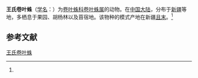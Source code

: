 {{Speciesbox
| name = 王氏卷叶蛛
| status = 
| status_system = 
| image = 
| genus = Dictyna
| species = wangi
| authority = (Song et Zhou, 1986)<ref name='id14043'>{{cite web| url =http://www.bioinfo.cn/db05/BjdwSpecies.php?action=view&id=14043| title =王氏卷叶蛛| work =《中国动物物种编目数据库》| publisher =中国科学院微生物研究所| author =中国科学院动物研究所| accessdate =2009-04-28| deadurl =yes| archiveurl =https://web.archive.org/web/20160305045440/http://www.bioinfo.cn/db05/BjdwSpecies.php?action=view&id=14043| archivedate =2016-03-05}}</ref>
}}

'''王氏卷叶蛛'''（[[学名|学名]]：{{lang|la|''Dictyna wangi''}}）为[[卷叶蛛科|卷叶蛛科]][[卷叶蛛属|卷叶蛛属]]的动物。在[[中国大陆|中国大陆]]，分布于[[新疆|新疆]]等地，多栖息于果园、胡杨林以及苜宿地。该物种的模式产地在新疆[[且末|且末]]。<ref name='id14043'/>

== 参考文献 ==
{{reflist}}

{{Wikispecies|Dictyna wangi}}

[[Category:卷叶蛛属|王氏卷叶蛛]]


{{蜘蛛小作品}}